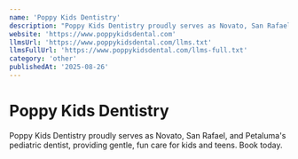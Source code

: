 ```yaml
---
name: 'Poppy Kids Dentistry'
description: "Poppy Kids Dentistry proudly serves as Novato, San Rafael, and Petaluma''s pediatric dentist, providing gentle, fun care for kids and teens. Book today."
website: 'https://www.poppykidsdental.com'
llmsUrl: 'https://www.poppykidsdental.com/llms.txt'
llmsFullUrl: 'https://www.poppykidsdental.com/llms-full.txt'
category: 'other'
publishedAt: '2025-08-26'
---
```


# Poppy Kids Dentistry

Poppy Kids Dentistry proudly serves as Novato, San Rafael, and Petaluma's pediatric dentist, providing gentle, fun care for kids and teens. Book today.
